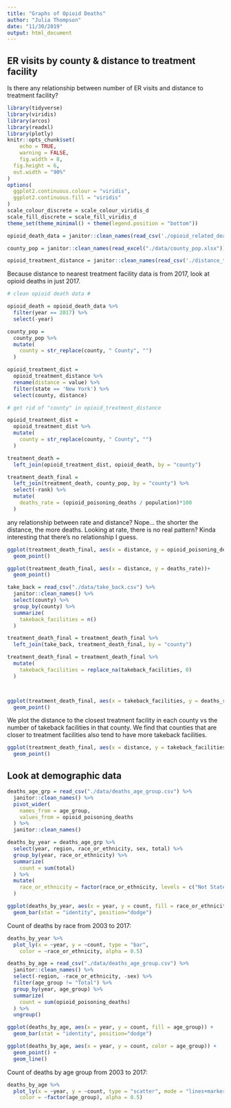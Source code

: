 ```yaml
---
title: "Graphs of Opioid Deaths"
author: "Julia Thompson"
date: "11/30/2019"
output: html_document
---
```


## ER visits by county & distance to treatment facility

Is there any relationship between number of ER visits and distance to treatment facility?

```r
library(tidyverse)
library(viridis)
library(arcos)
library(readxl)
library(plotly)
knitr::opts_chunk$set(
	echo = TRUE,
	warning = FALSE,
	fig.width = 8, 
  fig.height = 6,
  out.width = "90%"
)
options(
  ggplot2.continuous.colour = "viridis",
  ggplot2.continuous.fill = "viridis"
)
scale_colour_discrete = scale_colour_viridis_d
scale_fill_discrete = scale_fill_viridis_d
theme_set(theme_minimal() + theme(legend.position = "bottom"))
```

```r
opioid_death_data = janitor::clean_names(read_csv('./opioid_related_deaths.csv'))

county_pop = janitor::clean_names(read_excel("./data/county_pop.xlsx"))

opioid_treatment_distance = janitor::clean_names(read_csv('./distance_to_treatment.csv'))
```

Because distance to nearest treatment facility data is from 2017, look at opioid deaths in just 2017.

```r
# clean opioid death data #

opioid_death = opioid_death_data %>% 
  filter(year == 2017) %>% 
  select(-year)

county_pop = 
  county_pop %>% 
  mutate(
    county = str_replace(county, " County", "")
  )

opioid_treatment_dist = 
  opioid_treatment_distance %>% 
  rename(distance = value) %>% 
  filter(state == 'New York') %>%
  select(county, distance)

# get rid of "county" in opioid_treatment_distance

opioid_treatment_dist = 
  opioid_treatment_dist %>% 
  mutate(
    county = str_replace(county, " County", "")
  )

treatment_death = 
  left_join(opioid_treatment_dist, opioid_death, by = "county")

treatment_death_final = 
  left_join(treatment_death, county_pop, by = "county") %>% 
  select(-rank) %>% 
  mutate(
    deaths_rate = (opioid_poisoning_deaths / population)*100
  )
```

any relationship between rate and distance? Nope... the shorter the distance, the more deaths. Looking at rate, there is no real pattern? Kinda interesting that there's no relationship I guess.

```r
ggplot(treatment_death_final, aes(x = distance, y = opioid_poisoning_deaths))+
  geom_point()

ggplot(treatment_death_final, aes(x = distance, y = deaths_rate))+
  geom_point()
```

```r
take_back = read_csv("./data/take_back.csv") %>% 
  janitor::clean_names() %>% 
  select(county) %>% 
  group_by(county) %>% 
  summarize(
    takeback_facilities = n()
  )
```

```r
treatment_death_final = treatment_death_final %>% 
  left_join(take_back, treatment_death_final, by = "county")

treatment_death_final = treatment_death_final %>% 
  mutate(
    takeback_facilities = replace_na(takeback_facilities, 0)
  )



ggplot(treatment_death_final, aes(x = takeback_facilities, y = deaths_rate))+
  geom_point()
```

We plot the distance to the closest treatment facility in each county vs the number of takeback facilities in that county. We find that counties that are closer to treatment facilities also tend to have more takeback facilities. 

```r
ggplot(treatment_death_final, aes(x = distance, y = takeback_facilities))+
  geom_point()
```

## Look at demographic data

```r
deaths_age_grp = read_csv("./data/deaths_age_group.csv") %>% 
  janitor::clean_names() %>% 
  pivot_wider(
    names_from = age_group,
    values_from = opioid_poisoning_deaths
  ) %>% 
  janitor::clean_names()
```

```r
deaths_by_year = deaths_age_grp %>% 
  select(year, region, race_or_ethnicity, sex, total) %>% 
  group_by(year, race_or_ethnicity) %>% 
  summarize(
    count = sum(total)
  ) %>% 
  mutate(
    race_or_ethnicity = factor(race_or_ethnicity, levels = c("Not Stated", "Other Non Hispanic", "Black Non Hispanic", "Hispanic", "White Non Hispanic"))
  )

ggplot(deaths_by_year, aes(x = year, y = count, fill = race_or_ethnicity)) +
  geom_bar(stat = "identity", position="dodge")
```

Count of deaths by race from 2003 to 2017:

```r
deaths_by_year %>% 
  plot_ly(x = ~year, y = ~count, type = "bar",
    color = ~race_or_ethnicity, alpha = 0.5)
```

```r
deaths_by_age = read_csv("./data/deaths_age_group.csv") %>% 
  janitor::clean_names() %>% 
  select(-region, -race_or_ethnicity, -sex) %>% 
  filter(age_group != "Total") %>% 
  group_by(year, age_group) %>% 
  summarize(
    count = sum(opioid_poisoning_deaths)
  ) %>% 
  ungroup()

ggplot(deaths_by_age, aes(x = year, y = count, fill = age_group)) +
  geom_bar(stat = "identity", position="dodge")

ggplot(deaths_by_age, aes(x = year, y = count, color = age_group)) +
  geom_point() +
  geom_line()
```

Count of deaths by age group from 2003 to 2017:

```r
deaths_by_age %>% 
  plot_ly(x = ~year, y = ~count, type = "scatter", mode = "lines+markers",
    color = ~factor(age_group), alpha = 0.5)
```






